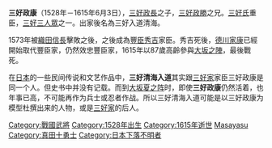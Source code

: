 {{japanese|japanese=三好 政康|kana=みよし まさやす|romaji=Miyoshi Masayasu}}

'''三好政康'''（1528年－1615年6月3日），[[三好政長|三好政長]]之子，[[三好政勝|三好政勝]]之兄。[[三好氏|三好氏]]重臣，[[三好三人眾|三好三人眾]]之一。出家後名為三好入道清海。

1573年被[[織田信長|織田信長]]擊敗之後，之後成為[[豐臣秀吉|豐臣秀吉]]家臣。秀吉死後，[[德川家康|德川家康]]已經開始取代豐臣家，仍然效忠豐臣家，1615年以87歲高齡參與[[大坂之陣|大坂之陣]]，最後戰死。

在[[日本|日本]]的一些民间传说和文艺作品中，'''三好清海入道'''其实跟[[三好家|三好家]]家臣三好政康是同一个人。但史书中并没有记载。而到[[大坂夏之阵|大坂夏之阵]]时，即使'''三好政康'''仍然活着，也年事已高，不可能再作为兵士或忍者作战。所以三好清海入道可能是以三好政康为模型杜撰出来的人物，或是[[三好家|三好家]]的后人。

{{DEFAULTSORT:Miyoshi, Masayasu}}
[[Category:戰國武將|Category:戰國武將]]
[[Category:1528年出生|Category:1528年出生]]
[[Category:1615年逝世|Category:1615年逝世]]
[[Category:三好氏|Masayasu]]
[[Category:真田十勇士|Category:真田十勇士]]
[[Category:日本下落不明者|Category:日本下落不明者]]